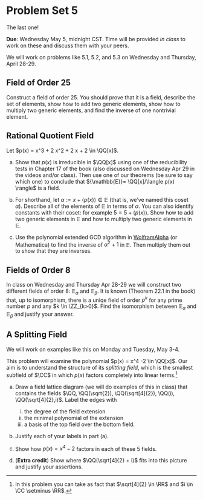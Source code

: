 # Problem Set 5

The last one!

\newcommand{\EE}{{\mathbb{E}}}


**Due**: Wednesday May 5, midnight CST. Time will be provided *in class* to work on these and discuss them with your peers. 

We will work on problems like 5.1, 5.2, and 5.3 on Wednesday and Thursday, April 28-29. 

##  Field of Order 25

Construct a field of order 25. You should prove that it is a field, describe the set of elements, show how to add two generic elements, show how to multiply two generic elements, and find the inverse of one nontrivial element. 

##  Rational Quotient Field

Let $p(x) =  x^3 + 2 x^2 + 2 x + 2 \in \QQ[x]$.

a. Show that $p(x)$ is irreducible in $\QQ[x]$ using one of the reducibility tests in Chapter 17 of the book (also discussed on Wednesday Apr 29 in the videos and/or class). Then use one of our theorems (be sure to say which one) to conclude that $\EE = \QQ[x]/\langle p(x) \rangle$ is a field.

b. For shorthand, let $\alpha := x + \langle p(x) \rangle \in \EE$ (that is, we've named this coset $\alpha$). Describe all of the elements of $\EE$ in terms of $\alpha$. You can also identify constants with their coset: for example $5 = 5 + \langle p(x) \rangle$. Show how to add two generic elements in $\EE$ and how to multiply two generic elements in $\EE$.

c. Use the polynomial extended GCD algorithm in [WolframAlpha](https://www.wolframalpha.com/input/?i=PolynomialExtendedGCD%5Bx%5E2%2B1%2Cx%5E3-4x%2B7%2Cx%5D) (or Mathematica) to find the inverse of $\alpha^2 + 1$ in $\EE$. Then multiply them out to show that they are inverses.


## Fields of Order 8

In class on Wednesday and Thursday Apr 28-29 we will construct two different fields of order 8: $\EE_\alpha$ and $\EE_\beta$. It is known (Theorem 22.1 in the book) that, up to isomorphism, there is a uniqe field of order $p^k$ for any prime number $p$ and any $k \in \ZZ_{k>0}$. Find the isomorphism between $\EE_\alpha$ and $\EE_\beta$ and justify your answer.

## A Splitting Field

We will work on examples like this on Monday and Tuesday, May 3-4.

This problem will examine the polynomial $p(x) = x^4 -2 \in \QQ[x]$. Our aim is to understand the structure of its *splitting field*, which is the smallest subfield of $\CC$ in which $p(x)$ factors completely into linear terms.^[In this problem you can take as fact that $\sqrt[4]{2} \in \RR$ and $i \in \CC \setminus \RR$.]

a. Draw a field lattice diagram (we will do examples of this in class) that contains the fields $\QQ, \QQ(\sqrt{2}), \QQ(\sqrt[4]{2}), \QQ(i), \QQ(\sqrt[4]{2},i)$. Label the edges with

    i. the degree of the field extension
    ii. the minimal polynomial of the extension
    iii. a basis of the top field over the bottom field.
    

b. Justify each of your labels in part (a).

c. Show how $p(x) = x^4 -2$ factors in each of these 5 fields. 

d. (**Extra credit**) Show where $\QQ(\sqrt[4]{2} + i)$ fits into this picture and justify your assertions. 